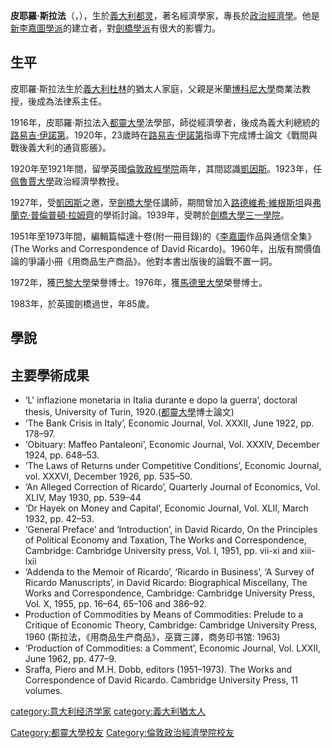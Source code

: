 {{unreferenced|time=2013-06-06T16:06:36+00:00}}
{{Infobox economist
| name             = 皮耶羅·斯拉法<br>（Piero Sraffa）
| color            = steelblue
| image            = <!-- 檔案不存在 Sraffa.jpg ，可從英文維基百科取得 -->
| birth_date       = {{Birth date|1898|08|05|df=y}}
| birth_place      = [[意大利王國_(1861年–1946年)|義大利王國]][[都灵|都灵]]
| death_date       = {{Death date and age|1983|09|03|1898|08|05|df=y}}
| death_place      = [[英國|英國]][[英格蘭|英格蘭]][[劍橋|劍橋]]
| nationality      = [[義大利|義大利]]
| religion         = [[天主教|天主教]]
| school_tradition = [[新李嘉圖學派|新李嘉圖學派]]
| field            = [[政治經濟學|政治經濟學]]
| alma_mater       = [[倫敦政經學院|倫敦政經學院]]
| influences       = {{hlist|[[大衛·李嘉圖|大衛·李嘉圖]]|[[路易吉·伊諾第|路易吉·伊諾第]]}}
| influenced       = {{hlist|[[Michał_Kalecki|Michał Kalecki]]|[[John_Maynard_Keynes|John Maynard Keynes]]|[[Ludwig_Wittgenstein|Ludwig Wittgenstein]]|[[Nobuo_Okishio|Nobuo Okishio]]|[[Steve_Keen|Steve Keen]]|[[Robin_Hahnel|Robin Hahnel]]|[[Pierangelo_Garegnani|Pierangelo Garegnani]]}}
}}
'''皮耶羅·斯拉法'''（{{lang-it|Piero Sraffa}}，{{bd|1898年|8月5日|1983年|9月3日|catIdx=Sraffa, Piero}}），生於[[義大利|義大利]][[都灵|都灵]]，著名經濟學家，專長於[[政治經濟學|政治經濟學]]。他是[[新李嘉圖學派|新李嘉圖學派]]的建立者，對[[劍橋學派|劍橋學派]]有很大的影響力。

==生平==
皮耶羅·斯拉法生於[[義大利|義大利]][[都靈|杜林]]的猶太人家庭，父親是米蘭[[博科尼大學|博科尼大學]]商業法教授，後成為法律系主任。

1916年，皮耶羅·斯拉法入[[都靈大學|都靈大學]]法學部，師從經濟學者，後成為義大利總統的[[路易吉·伊諾第|路易吉·伊諾第]]。1920年，23歲時在[[路易吉·伊諾第|路易吉·伊諾第]]指導下完成博士論文《戰間與戰後義大利的通貨膨脹》。

1920年至1921年間，留學英國[[倫敦政經學院|倫敦政經學院]]兩年，其間認識[[凱因斯|凱因斯]]。1923年，任[[佩魯賈大學|佩魯賈大學]]政治經濟學教授。

1927年，受[[凱因斯|凱因斯]]之邀，至[[劍橋大學|劍橋大學]]任講師，期間曾加入[[路德維希·維根斯坦|路德維希·維根斯坦]]與[[弗蘭克·普倫普頓·拉姆齊|弗蘭克·普倫普頓·拉姆齊]]的學術討論。1939年，受聘於[[劍橋大學三一學院|劍橋大學三一學院]]。

1951年至1973年間，編輯篇幅達十卷(附一冊目錄)的《[[李嘉圖|李嘉圖]]作品與通信全集》(The Works and Correspondence of David Ricardo)。1960年，出版有關價值論的爭議小冊《用商品生产商品》。他對本書出版後的論戰不置一詞。

1972年，獲[[巴黎大學|巴黎大學]]榮譽博士。1976年，獲[[馬德里大學|馬德里大學]]榮譽博士。

1983年，於英國劍橋過世，年85歲。

==學說==


==主要學術成果==
* ‘L' inflazione monetaria in Italia durante e dopo la guerra’, doctoral thesis, University of Turin, 1920.([[都靈大學|都靈大學]]博士論文)
* ‘The Bank Crisis in Italy’, Economic Journal, Vol. XXXII, June 1922, pp. 178–97.
* ‘Obituary: Maffeo Pantaleoni’, Economic Journal, Vol. XXXIV, December 1924, pp. 648–53.
* ‘The Laws of Returns under Competitive Conditions’,  Economic Journal,  vol. XXXVI, December 1926, pp. 535–50.
* ‘An Alleged Correction of Ricardo’, Quarterly Journal of Economics, Vol. XLIV, May 1930, pp. 539–44
* ‘Dr Hayek on Money and Capital’, Economic Journal, Vol. XLII, March 1932, pp. 42–53.
* ‘General Preface’ and ‘Introduction’, in David Ricardo, On the Principles of Political Economy and Taxation, The Works and Correspondence, Cambridge: Cambridge University press, Vol. I, 1951, pp. vii-xi and xiii-lxii
* ‘Addenda to the Memoir of Ricardo’, ‘Ricardo in Business’, ‘A Survey of Ricardo Manuscripts’, in David Ricardo:  Biographical Miscellany, The Works and Correspondence, Cambridge: Cambridge University Press, Vol. X, 1955, pp. 16–64, 65–106 and 386–92.
* Production of Commodities by Means of Commodities: Prelude to a Critique of Economic Theory, Cambridge: Cambridge University Press, 1960 (斯拉法，《用商品生产商品》，巫寶三譯，商务印书馆: 1963)
*‘Production of Commodities: a Comment’, Economic Journal, Vol. LXXII, June 1962, pp. 477–9.
* Sraffa, Piero and M.H. Dobb, editors (1951–1973). The Works and Correspondence of David Ricardo. Cambridge University Press, 11 volumes.

{{Authority control}}
{{DEFAULTSORT:Sraffa, Piero}}

[[category:意大利经济学家|category:意大利经济学家]]
[[category:義大利猶太人|category:義大利猶太人]]
[[Category:都靈大學校友|Category:都靈大學校友]]
[[Category:倫敦政治經濟學院校友|Category:倫敦政治經濟學院校友]]